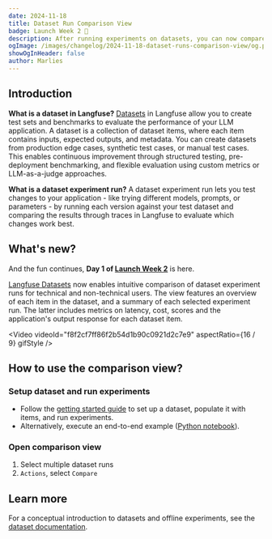 ```yaml
---
date: 2024-11-18
title: Dataset Run Comparison View
badge: Launch Week 2 🚀
description: After running experiments on datasets, you can now compare results side-by-side, view metrics, and peek into details of each dataset item across runs.
ogImage: /images/changelog/2024-11-18-dataset-runs-comparison-view/og.png
showOgInHeader: false
author: Marlies
---
```



<ChangelogHeader />

## Introduction

**What is a dataset in Langfuse?** [Datasets](/docs/datasets/overview) in Langfuse allow you to create test sets and benchmarks to evaluate the performance of your LLM application. A dataset is a collection of dataset items, where each item contains inputs, expected outputs, and metadata. You can create datasets from production edge cases, synthetic test cases, or manual test cases. This enables continuous improvement through structured testing, pre-deployment benchmarking, and flexible evaluation using custom metrics or LLM-as-a-judge approaches.

**What is a dataset experiment run?** A dataset experiment run lets you test changes to your application - like trying different models, prompts, or parameters - by running each version against your test dataset and comparing the results through traces in Langfuse to evaluate which changes work best.

## What's new?

And the fun continues, **Day 1 of [Launch Week 2](/blog/2024-11-17-launch-week-2)** is here.

[Langfuse Datasets](/docs/datasets/overview) now enables intuitive comparison of dataset experiment runs for technical and non-technical users. The view features an overview of each item in the dataset, and a summary of each selected experiment run. The latter includes metrics on latency, cost, scores and the application's output response for each dataset item.

<Video
  videoId="f8f2cf7ff86f2b54d1b90c0921d2c7e9"
  aspectRatio={16 / 9}
  gifStyle
/>

## How to use the comparison view?

<Steps>

### Setup dataset and run experiments

- Follow the [getting started guide](/docs/datasets/get-started) to set up a dataset, populate it with items, and run experiments.
- Alternatively, execute an end-to-end example ([Python notebook](/docs/datasets/python-cookbook)).

### Open comparison view

1. Select multiple dataset runs
2. `Actions`, select `Compare`

</Steps>

## Learn more

For a conceptual introduction to datasets and offline experiments, see the [dataset documentation](/docs/datasets/overview).
